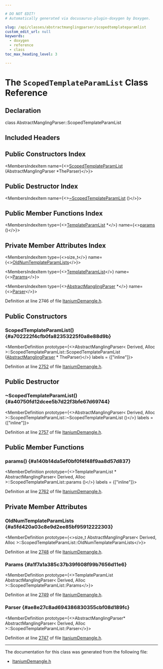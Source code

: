 ```yaml
---

# DO NOT EDIT!
# Automatically generated via docusaurus-plugin-doxygen by Doxygen.

slug: /api/classes/abstractmanglingparser/scopedtemplateparamlist
custom_edit_url: null
keywords:
  - doxygen
  - reference
  - class
toc_max_heading_level: 3

---
```





# The `ScopedTemplateParamList` Class Reference

<DoxygenPage pluginConfig={pluginConfig}>



## Declaration

<CodeBlock>class AbstractManglingParser::ScopedTemplateParamList</CodeBlock>

## Included Headers

<IncludesList>
<IncludesListItem
  filePath="llvm/Demangle/ItaniumDemangle.h"
  permalink="/docs/api/files/include/include/llvm/include/llvm/demangle/itaniumdemangle-h"
  isLocal="true" />
</IncludesList>

## Public Constructors Index

<MembersIndex>

<MembersIndexItem
  name={<><a href="#a702222f4cfb0fa82353225f0a8e88d9b">ScopedTemplateParamList</a> (AbstractManglingParser &#42;TheParser)</>}>
</MembersIndexItem>

</MembersIndex>

## Public Destructor Index

<MembersIndex>

<MembersIndexItem
  name={<><a href="#a40750fd12dcee5b7d22f3bfe67d69744">~ScopedTemplateParamList</a> ()</>}>
</MembersIndexItem>

</MembersIndex>

## Public Member Functions Index

<MembersIndex>

<MembersIndexItem
  type={<><a href="/docs/api/structs/abstractmanglingparser/#a1520018fbee9a2889452cd7f161d380f">TemplateParamList</a> &#42;</>}
  name={<><a href="#a140b14da5ef0bf0f4f48f9aa8d57d837">params</a> ()</>}>
</MembersIndexItem>

</MembersIndex>

## Private Member Attributes Index

<MembersIndex>

<MembersIndexItem
  type={<>size&#95;t</>}
  name={<><a href="#a5fd420a03c8e9d2ee85bf95912222303">OldNumTemplateParamLists</a></>}>
</MembersIndexItem>

<MembersIndexItem
  type={<><a href="/docs/api/structs/abstractmanglingparser/#a1520018fbee9a2889452cd7f161d380f">TemplateParamList</a></>}
  name={<><a href="#a1f7a1a385c37b39f608f99b7656d11e6">Params</a></>}>
</MembersIndexItem>

<MembersIndexItem
  type={<><a href="/docs/api/structs/abstractmanglingparser">AbstractManglingParser</a> &#42;</>}
  name={<><a href="#ae8e27c8ad694386830355cbf08d189fc">Parser</a></>}>
</MembersIndexItem>

</MembersIndex>


Definition at line 2746 of file <a href="/docs/api/files/include/include/llvm/include/llvm/demangle/itaniumdemangle-h">ItaniumDemangle.h</a>.

<SectionDefinition>

## Public Constructors

### ScopedTemplateParamList() {#a702222f4cfb0fa82353225f0a8e88d9b}

<MemberDefinition
  prototype={<>AbstractManglingParser&lt; Derived, Alloc &gt;::ScopedTemplateParamList::ScopedTemplateParamList (<a href="/docs/api/structs/abstractmanglingparser">AbstractManglingParser</a> &#42; TheParser)</>}
  labels = {["inline"]}>

Definition at line <a href="/docs/api/files/include/include/llvm/include/llvm/demangle/itaniumdemangle-h/#l02752">2752</a> of file <a href="/docs/api/files/include/include/llvm/include/llvm/demangle/itaniumdemangle-h">ItaniumDemangle.h</a>.
</MemberDefinition>

</SectionDefinition>

<SectionDefinition>

## Public Destructor

### ~ScopedTemplateParamList() {#a40750fd12dcee5b7d22f3bfe67d69744}

<MemberDefinition
  prototype={<>AbstractManglingParser&lt; Derived, Alloc &gt;::ScopedTemplateParamList::~ScopedTemplateParamList ()</>}
  labels = {["inline"]}>

Definition at line <a href="/docs/api/files/include/include/llvm/include/llvm/demangle/itaniumdemangle-h/#l02757">2757</a> of file <a href="/docs/api/files/include/include/llvm/include/llvm/demangle/itaniumdemangle-h">ItaniumDemangle.h</a>.
</MemberDefinition>

</SectionDefinition>

<SectionDefinition>

## Public Member Functions

### params() {#a140b14da5ef0bf0f4f48f9aa8d57d837}

<MemberDefinition
  prototype={<>TemplateParamList &#42; AbstractManglingParser&lt; Derived, Alloc &gt;::ScopedTemplateParamList::params ()</>}
  labels = {["inline"]}>

Definition at line <a href="/docs/api/files/include/include/llvm/include/llvm/demangle/itaniumdemangle-h/#l02762">2762</a> of file <a href="/docs/api/files/include/include/llvm/include/llvm/demangle/itaniumdemangle-h">ItaniumDemangle.h</a>.
</MemberDefinition>

</SectionDefinition>

<SectionDefinition>

## Private Member Attributes

### OldNumTemplateParamLists {#a5fd420a03c8e9d2ee85bf95912222303}

<MemberDefinition
  prototype={<>size&#95;t AbstractManglingParser&lt; Derived, Alloc &gt;::ScopedTemplateParamList::OldNumTemplateParamLists</>}>

Definition at line <a href="/docs/api/files/include/include/llvm/include/llvm/demangle/itaniumdemangle-h/#l02748">2748</a> of file <a href="/docs/api/files/include/include/llvm/include/llvm/demangle/itaniumdemangle-h">ItaniumDemangle.h</a>.
</MemberDefinition>

### Params {#a1f7a1a385c37b39f608f99b7656d11e6}

<MemberDefinition
  prototype={<>TemplateParamList AbstractManglingParser&lt; Derived, Alloc &gt;::ScopedTemplateParamList::Params</>}>

Definition at line <a href="/docs/api/files/include/include/llvm/include/llvm/demangle/itaniumdemangle-h/#l02749">2749</a> of file <a href="/docs/api/files/include/include/llvm/include/llvm/demangle/itaniumdemangle-h">ItaniumDemangle.h</a>.
</MemberDefinition>

### Parser {#ae8e27c8ad694386830355cbf08d189fc}

<MemberDefinition
  prototype={<>AbstractManglingParser&#42; AbstractManglingParser&lt; Derived, Alloc &gt;::ScopedTemplateParamList::Parser</>}>

Definition at line <a href="/docs/api/files/include/include/llvm/include/llvm/demangle/itaniumdemangle-h/#l02747">2747</a> of file <a href="/docs/api/files/include/include/llvm/include/llvm/demangle/itaniumdemangle-h">ItaniumDemangle.h</a>.
</MemberDefinition>

</SectionDefinition>

<hr/>

The documentation for this class was generated from the following file:

<ul>
<li><a href="/docs/api/files/include/include/llvm/include/llvm/demangle/itaniumdemangle-h">ItaniumDemangle.h</a></li>
</ul>

</DoxygenPage>
